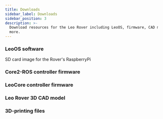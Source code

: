 ```yaml
---
title: Downloads
sidebar_label: Downloads
sidebar_position: 3
description: >-
  Download resources for the Leo Rover including LeoOS, firmware, CAD models and
  more.
---
```



### LeoOS software

SD card image for the Rover's RaspberryPi

<LinkButton
  to="https://github.com/LeoRover/LeoOS/releases"
  title="LeoRover/LeoOS"
  description="LeoOS is a Debian-based Operating System distribution for the
    single-board computer running inside Leo Rover (currently Raspberry Pi 4B)."
/>

### Core2-ROS controller firmware

<LinkButton
  to="https://github.com/LeoRover/leo_firmware/releases"
  title="leo_firmware"
  description="The firmware for the Husarion CORE2 board running inside Leo Rover."
/>

### LeoCore controller firmware

<LinkButton
  to="https://github.com/LeoRover/leocore_firmware/tags"
  title="leocore_firmware"
  description="The firmware for the LeoCore controller running inside Leo Rover."
/>

### Leo Rover 3D CAD model

<FusionEmbed
  url="https://kellideas.autodesk360.com/shares/public/SH512d4QTec90decfa6e0b1bf29fda603dd6"
  embedTitle="Leo Rover 3D model"
  img="/img/robots/leo/leo-1.8-cad.webp"
  img_width={1920}
  img_height={1080}
/>

### 3D-printing files

<LinkButton
  to="https://drive.google.com/drive/folders/1ZAOhle9J6y5SHTUPdQa2_9U6BG9jH6XE?usp=drive_link"
  title="Leo Rover CAD files - Google Drive"
/>
